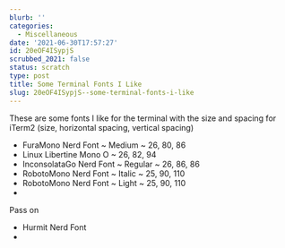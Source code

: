```yaml
---
blurb: ''
categories:
  - Miscellaneous
date: '2021-06-30T17:57:27'
id: 20eOF4ISypjS
scrubbed_2021: false
status: scratch
type: post
title: Some Terminal Fonts I Like
slug: 20eOF4ISypjS--some-terminal-fonts-i-like
---
```


These are some fonts I like for the terminal with the size and spacing for iTerm2 (size, horizontal spacing, vertical spacing)

- FuraMono Nerd Font ~ Medium ~ 26, 80, 86
- Linux Libertine Mono O ~ 26, 82, 94
- InconsolataGo Nerd Font ~ Regular ~ 26, 86, 86
- RobotoMono Nerd Font ~ Italic ~ 25, 90, 110
- RobotoMono Nerd Font ~ Light ~ 25, 90, 110
- 


Pass on 

- Hurmit Nerd Font
-
